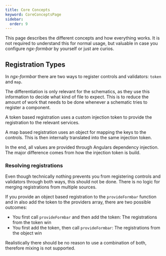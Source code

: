 ```yaml
---
title: Core Concepts
keyword: CoreConceptsPage
sidebar:
  order: 9
---
```


This page describes the different concepts and how everything works. It is not required to understand this for normal usage, but valuable in case you configure _ngx-formbar_ by yourself or just are curios.

## Registration Types

In _ngx-formbar_ there are two ways to register controls and validators: `token` and `map`.

The differentiation is only relevant for the schematics, as they use this information to decide what kind of file to expect. This is to reduce the amount of work that needs to be done whenever a schematic tries to register a component.

A token based registration uses a custom injection token to provide the registration to the relevant services.

A map based registration uses an object for mapping the keys to the controls. This is then internally translated into the same injection token.

In the end, all values are provided through Angulars dependency injection. The major difference comes from how the injection token is build.

### Resolving registrations

Even though technically nothing prevents you from registering controls and validators through both ways, this should not be done. There is no logic for merging registrations from multiple sources.

If you provide an object based registration to the `provideFormbar` function and in also add the token to the providers array, there are two possible outcomes:
- You first call `provideFormbar` and then add the token: The registrations from the token win
- You first add the token, then call `provideFormbar`: The registrations from the object win

Realistically there should be no reason to use a combination of both, therefore mixing is not supported.
